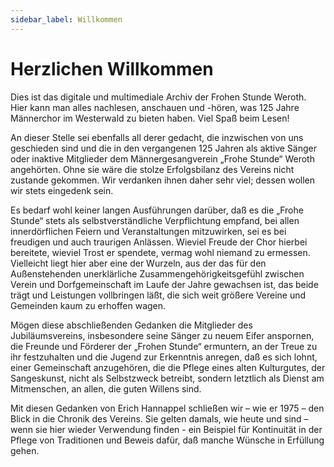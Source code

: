 ```yaml
---
sidebar_label: Willkommen
---
```


# Herzlichen Willkommen

Dies ist das digitale und multimediale Archiv der Frohen Stunde Weroth. Hier kann man alles nachlesen, anschauen und -hören, was 125 Jahre Männerchor im Westerwald zu bieten haben.
Viel Spaß beim Lesen!

An dieser Stelle sei ebenfalls all derer gedacht, die inzwischen von uns geschieden sind und die in den vergangenen 125 Jahren als aktive Sänger oder inaktive Mitglieder dem Männergesangverein „Frohe Stunde“ Weroth angehörten. Ohne sie wäre die stolze Erfolgsbilanz des Vereins nicht zustande gekommen. Wir verdanken ihnen daher sehr viel; dessen wollen wir stets eingedenk sein.

Es bedarf wohl keiner langen Ausführungen darüber, daß es die „Frohe Stunde“ stets als selbstverständliche Verpflichtung empfand, bei allen innerdörflichen Feiern und Veranstaltungen mitzuwirken, sei es bei freudigen und auch traurigen Anlässen. Wieviel Freude der Chor hierbei bereitete, wieviel Trost er spendete, vermag wohl niemand zu ermessen. Vielleicht liegt hier aber eine der Wurzeln, aus der das für den Außenstehenden unerklärliche Zusammengehörigkeitsgefühl zwischen Verein und Dorfgemeinschaft im Laufe der Jahre gewachsen ist, das beide trägt und Leistungen vollbringen läßt, die sich weit größere Vereine und Gemeinden kaum zu erhoffen wagen.

Mögen diese abschließenden Gedanken die Mitglieder des Jubiläumsvereins, insbesondere seine Sänger zu neuem Eifer anspornen, die Freunde und Förderer der „Frohen Stunde“ ermuntern, an der Treue zu ihr festzuhalten und die Jugend zur Erkenntnis anregen, daß es sich lohnt, einer Gemeinschaft anzugehören, die die Pflege eines alten Kulturgutes, der Sangeskunst, nicht als Selbstzweck betreibt, sondern letztlich als Dienst am Mitmenschen, an allen, die guten Willens sind.

Mit diesen Gedanken von Erich Hannappel schließen wir – wie er 1975 – den Blick in die Chronik des Vereins. Sie gelten damals, wie heute und sind – wenn sie hier wieder Verwendung finden - ein Beispiel für Kontinuität in der Pflege von Traditionen und Beweis dafür, daß manche Wünsche in Erfüllung gehen.

